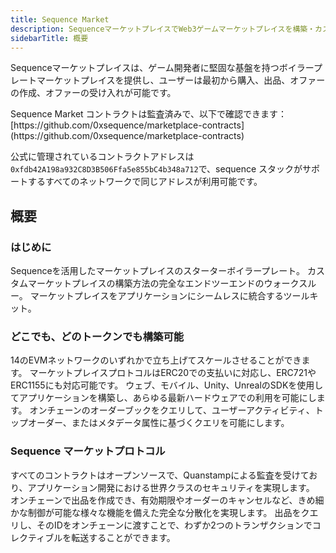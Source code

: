 ```yaml
---
title: Sequence Market
description: SequenceマーケットプレイスでWeb3ゲームマーケットプレイスを構築・カスタマイズ。
sidebarTitle: 概要
---
```


Sequenceマーケットプレイスは、ゲーム開発者に堅固な基盤を持つボイラープレートマーケットプレイスを提供し、ユーザーは最初から購入、出品、オファーの作成、オファーの受け入れが可能です。

<Tip>
  Sequence Market コントラクトは監査済みで、以下で確認できます：[https://github.com/0xsequence/marketplace-contracts](https://github.com/0xsequence/marketplace-contracts)

  公式に管理されているコントラクトアドレスは`0xfdb42A198a932C8D3B506Ffa5e855bC4b348a712`で、sequence スタックがサポートするすべてのネットワークで同じアドレスが利用可能です。
</Tip>

## 概要

### はじめに

<CardGroup cols={2}>
  <Card title="Starter Boilerplate" icon="play" href="/solutions/marketplaces/custom-marketplace/starter">
    Sequenceを活用したマーケットプレイスのスターターボイラープレート。
  </Card>

  <Card title="End-2-End Guide" icon="book" href="/guides/custom-marketplace">
    カスタムマーケットプレイスの構築方法の完全なエンドツーエンドのウォークスルー。
  </Card>

  <Card title="Marketplace SDK" icon="hammer" href="/sdk/marketplace-sdk/overview">
    マーケットプレイスをアプリケーションにシームレスに統合するツールキット。
  </Card>
</CardGroup>

### どこでも、どのトークンでも構築可能

<CardGroup cols={2}>
  <Card title="Network" icon="globe" href="https://status.sequence.info">
    14のEVMネットワークのいずれかで立ち上げてスケールさせることができます。
  </Card>

  <Card title="Token Protocols" icon="wallet" href="https://github.com/0xsequence/contracts-library/tree/master/src/tokens">
    マーケットプレイスプロトコルはERC20での支払いに対応し、ERC721やERC1155にも対応可能です。
  </Card>

  <Card title="Cross Platform" icon="mobile" href="/solutions/monetization-overview#sequence-marketplaces">
    ウェブ、モバイル、Unity、UnrealのSDKを使用してアプリケーションを構築し、あらゆる最新ハードウェアでの利用を可能にします。
  </Card>

  <Card title="Marketplace API" icon="server" href="/api-references/marketplace/overview">
    オンチェーンのオーダーブックをクエリして、ユーザーアクティビティ、トップオーダー、またはメタデータ属性に基づくクエリを可能にします。
  </Card>
</CardGroup>

### Sequence マーケットプロトコル

<CardGroup cols={2}>
  <Card title="Open Source and Audited" icon="code-branch" href="https://github.com/0xsequence/contracts-library/?tab=readme-ov-file">
    すべてのコントラクトはオープンソースで、Quanstampによる監査を受けており、アプリケーション開発における世界クラスのセキュリティを実現します。
  </Card>

  <Card title="Creating Listings" icon="plus" href="/api-references/marketplace/examples/orderbook-transactions#create-a-request">
    オンチェーンで出品を作成でき、有効期限やオーダーのキャンセルなど、きめ細かな制御が可能な様々な機能を備えた完全な分散化を実現します。
  </Card>

  <Card title="Accepting Listings" icon="check" href="/api-references/marketplace/examples/orderbook-transactions#accept-a-request">
    出品をクエリし、そのIDをオンチェーンに渡すことで、わずか2つのトランザクションでコレクティブルを転送することができます。
  </Card>
</CardGroup>
